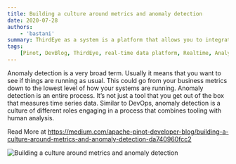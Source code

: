 ```yaml
---
title: Building a culture around metrics and anomaly detection
date: 2020-07-28
authors:
    - 'bastani'
summary: ThirdEye as a system is a platform that allows you to integrate your metrics (quantitative information) with events (knowledge or qualitative information) and combine the two so you can distinguish between meaningless anomalies and those ones that matter.
tags:
    [Pinot, DevBlog, ThirdEye, real-time data platform, Realtime, Analytics, User-Facing Analytics]
---
```


Anomaly detection is a very broad term. Usually it means that you want to see if things are running as usual. This could go from your business metrics down to the lowest level of how your systems are running. Anomaly detection is an entire process. It’s not just a tool that you get out of the box that measures time series data. Similar to DevOps, anomaly detection is a culture of different roles engaging in a process that combines tooling with human analysis.

Read More at https://medium.com/apache-pinot-developer-blog/building-a-culture-around-metrics-and-anomaly-detection-da740960fcc2

![Building a culture around metrics and anomaly detection](https://miro.medium.com/max/1400/0*xYm2ZURZVpyJ1JQ5)
